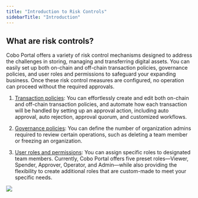 ```yaml
---
title: "Introduction to Risk Controls"
sidebarTitle: "Introduction"
---
```


## What are risk controls?

Cobo Portal offers a variety of risk control mechanisms designed to address the challenges in storing, managing and transferring digital assets. You can easily set up both on-chain and off-chain transaction policies, governance policies, and user roles and permissions to safeguard your expanding business. Once these risk control measures are configured, no operation can proceed without the required approvals.

1. [Transaction policies](/en/portal/risk-controls/tx-policies-overview): You can effortlessly create and edit both on-chain and off-chain transaction policies, and automate how each transaction will be handled by setting up an approval action, including auto approval, auto rejection, approval quorum, and customized workflows.

2. [Governance policies](/en/portal/organization/governance-intro): You can define the number of organization admins required to review certain operations, such as deleting a team member or freezing an organization.

3. [User roles and permissions](/en/portal/organization/roles-and-permissions): You can assign specific roles to designated team members. Currently, Cobo Portal offers five preset roles—Viewer, Spender, Approver, Operator, and Admin—while also providing the flexibility to create additional roles that are custom-made to meet your specific needs.
<img src="/images/exchange-wallet/risk control.jpg" className="screenshot_full_screen"/>
